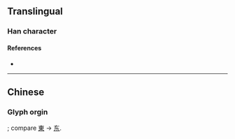 {{character info/new}}
{{also|东|車}}
==Translingual==
{{stroke order|type=animate}}

===Han character===
{{Han char|rn=159|rad=車|as=00|sn=4|four=40500|canj=KQ|ids=⿻⿻一𠃋十}}

====References====
* {{Han ref|kx=1250.241|hdz=53511.020|uh=8F66|ud=36710}}

----

==Chinese==
===Glyph orgin===
{{Han simp|車}}; compare [[東]] → [[东]].
{{zh-see|車}}